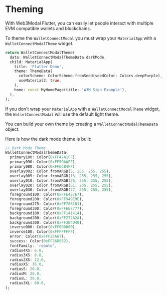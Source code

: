 
# Theming

With Web3Modal Flutter, you can easily let people interact with multiple EVM compatible wallets and blockchains.

<CloudBanner />

To theme the `WalletConnectModal` you must wrap your `MaterialApp` with a `WalletConnectModalTheme` widget.

```dart
return WalletConnectModalTheme(
  data: WalletConnectModalThemeData.darkMode,
  child: MaterialApp(
    title: 'Flutter Demo',
    theme: ThemeData(
      colorScheme: ColorScheme.fromSeed(seedColor: Colors.deepPurple),
      useMaterial3: true,
    ),
    home: const MyHomePage(title: 'W3M Sign Example'),
  ),
);
```

If you don't wrap your `MaterialApp` with a `WalletConnectModalTheme` widget, the `WalletConnectModal` will use the default light theme.

You can build your own theme by creating a `WalletConnectModalThemeData` object.

Here is how the dark mode theme is built:

```dart
// Dark Mode Theme
WalletConnectModalThemeData(
  primary100: Color(0xFF47A1FF),
  primary090: Color(0xFF59AAFF),
  primary080: Color(0xFF6CB4FF),
  overlay002: Color.fromARGB(5, 255, 255, 255),
  overlay005: Color.fromARGB(13, 255, 255, 255),
  overlay010: Color.fromARGB(26, 255, 255, 255),
  overlay020: Color.fromARGB(51, 255, 255, 255),
  overlay030: Color.fromARGB(77, 255, 255, 255),
  foreground100: Color(0xFFE4E7E7),
  foreground200: Color(0xFF949E9E),
  foreground275: Color(0xFF788181),
  foreground300: Color(0xFF6E7777),
  background100: Color(0xFF141414),
  background200: Color(0xFF272A2A),
  background300: Color(0xFF3B4040),
  inverse000: Color(0xFF000000),
  inverse100: Color(0xFFFFFFFF),
  error: Color(0xFFF25A67),
  success: Color(0xFF26D962),
  fontFamily: 'roboto',
  radius4XS: 6.0,
  radius3XS: 8.0,
  radius2XS: 12.0,
  radiusXS: 16.0,
  radiusS: 20.0,
  radiusM: 28.0,
  radiusL: 36.0,
  radius3XL: 80.0,
);
```
